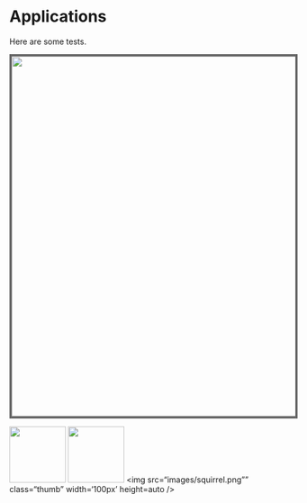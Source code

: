 # Applications

Here are some tests.

<style>
#image{
border:4px #666 solid;
height:auto;
width:640px;}
</style>


<script src="https://ajax.googleapis.com/ajax/libs/jquery/2.1.1/jquery.min.js"></script>
<img id="image" src="images/grapes.jpg" border="0"/>

<img src="images/grapes.jpg" class="thumb" width='100px' height=auto/>
<img src="images/spaghetti.jpg" class="thumb" width='100px' height=auto/>
<img src="images/squirrel.png"" class="thumb" width='100px' height=auto />
    <script type="text/javascript">
        $(document).ready(function(){
	$(".thumb").click(function() {
		var dir = $(this).attr("src");
		$('#image').hide();
		$('#image').fadeIn('fast');
		$('#image').attr("src",dir);
	});
});
</script>
